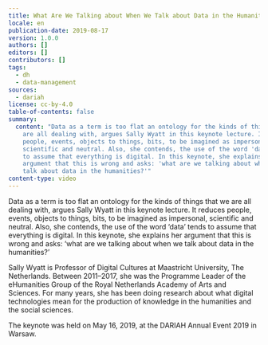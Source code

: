 ```yaml
---
title: What Are We Talking about When We Talk about Data in the Humanities?
locale: en
publication-date: 2019-08-17
version: 1.0.0
authors: []
editors: []
contributors: []
tags:
  - dh
  - data-management
sources:
  - dariah
license: cc-by-4.0
table-of-contents: false
summary:
  content: "Data as a term is too flat an ontology for the kinds of things that we
    are all dealing with, argues Sally Wyatt in this keynote lecture. It reduces
    people, events, objects to things, bits, to be imagined as impersonal,
    scientific and neutral. Also, she contends, the use of the word 'data' tends
    to assume that everything is digital. In this keynote, she explains her
    argument that this is wrong and asks: 'what are we talking about when we
    talk about data in the humanities?'"
content-type: video
---
```

Data as a term is too flat an ontology for the kinds of things that we are all dealing with, argues Sally Wyatt in this keynote lecture. It reduces people, events, objects to things, bits, to be imagined as impersonal, scientific and neutral. Also, she contends, the use of the word ‘data’ tends to assume that everything is digital. In this keynote, she explains her argument that this is wrong and asks: ‘what are we talking about when we talk about data in the humanities?’

Sally Wyatt is Professor of Digital Cultures at Maastricht University, The Netherlands. Between 2011–2017, she was the Programme Leader of the eHumanities Group of the Royal Netherlands Academy of Arts and Sciences. For many years, she has been doing research about what digital technologies mean for the production of knowledge in the humanities and the social sciences.

The keynote was held on May 16, 2019, at the DARIAH Annual Event 2019 in Warsaw.

<VideoCard title="What Are We Talking about When We Talk about Data in the Humanities?" id="fmziX4lHBoc" image="images/sally-wyatt.png" />
